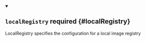 


<details className="config-field" data-expandable="true" open>
<summary>

## `localRegistry` <span className="config-field-required" data-required="false">required</span> <span className="config-field-type"></span> <span className="config-field-default"></span> <span className="config-field-enum"></span> {#localRegistry}

LocalRegistry specifies the configuration for a local image registry

</summary>

<PartialLocalRegistryreference />


</details>
